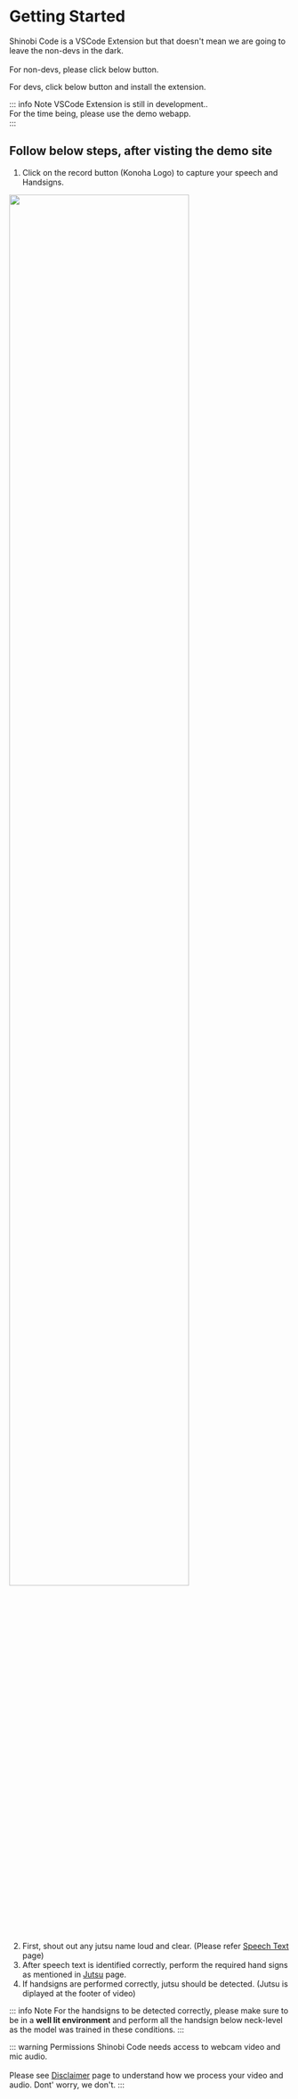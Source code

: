 
# Getting Started

Shinobi Code is a VSCode Extension but that doesn't mean we are going to leave the non-devs in the dark.<br></br>
For non-devs, please click below button.

<CustomButton text="Shinobi Code App" link="https://app.shinobicode.dev"/>

For devs, click below button and install the extension.

<VSButton/>

::: info Note
VSCode Extension is still in development..  
For the time being, please use the demo webapp.  
:::

## Follow below steps, after visting the demo site

1. Click on the record button (Konoha Logo) to capture your speech and Handsigns.

<div>
    <img width="80%" src="/shinobi-code-button.png"/>
</div>

2. First, shout out any jutsu name loud and clear. (Please refer [Speech Text](/docs/get-started/speech) page)
3. After speech text is identified correctly, perform the required hand signs as mentioned in [Jutsu](/docs/get-started/jutsu) page.
4. If handsigns are performed correctly, jutsu should be detected. (Jutsu is diplayed at the footer of video)

::: info Note
For the handsigns to be detected correctly, please make sure to be in a **well lit environment** and perform all the handsign below neck-level as the model was trained in these conditions.
:::

::: warning Permissions
Shinobi Code needs access to webcam video and mic audio.<br></br> 
Please see [Disclaimer](/docs/disclaimer) page to understand how we process your video and audio. Dont' worry, we don't.
:::
